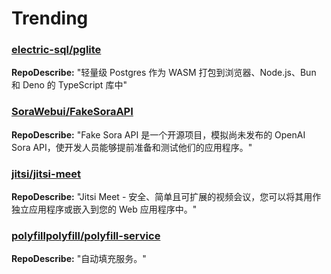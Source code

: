 
# Trending

### [electric-sql/pglite](https://github.com/electric-sql/pglite)
**RepoDescribe:** "轻量级 Postgres 作为 WASM 打包到浏览器、Node.js、Bun 和 Deno 的 TypeScript 库中"
  

### [SoraWebui/FakeSoraAPI](https://github.com/SoraWebui/FakeSoraAPI)
**RepoDescribe:** "Fake Sora API 是一个开源项目，模拟尚未发布的 OpenAI Sora API，使开发人员能够提前准备和测试他们的应用程序。"
  

### [jitsi/jitsi-meet](https://github.com/jitsi/jitsi-meet)
**RepoDescribe:** "Jitsi Meet - 安全、简单且可扩展的视频会议，您可以将其用作独立应用程序或嵌入到您的 Web 应用程序中。"
  

### [polyfillpolyfill/polyfill-service](https://github.com/polyfillpolyfill/polyfill-service)
**RepoDescribe:** "自动填充服务。"
  